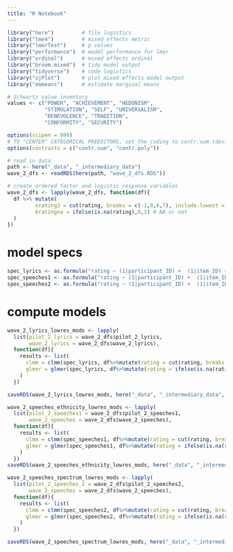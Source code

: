 ```yaml
---
title: "R Notebook"
---
```


```r
library("here")         # file logistics
library("lme4")         # mixed effects metric
library("lmerTest")     # p values
library("performance")  # model performance for lmer
library("ordinal")      # mixed effects ordinal
library("broom.mixed")  # tidy model output
library("tidyverse")    # code logistics
library("sjPlot")       # plot mixed effects model output
library("emmeans")      # estimate marginal means

# Schwartz value inventory
values <- c("POWER", "ACHIEVEMENT", "HEDONISM",  
            "STIMULATION", "SELF", "UNIVERSALISM", 
            "BENEVOLENCE", "TRADITION",  
            "CONFORMITY", "SECURITY")

options(scipen = 999)
# TO "CENTER" CATEGORICAL PREDICTORS, set the coding to contr.sum (deviations from the average)
options(contrasts = c("contr.sum", "contr.poly"))
```


```r
# read in data
path <- here("_data", "_intermediary_data")
wave_2_dfs <- readRDS(here(path, "wave_2_dfs.RDS"))
```

```r
# create ordered factor and logistic response variables
wave_2_dfs <- lapply(wave_2_dfs, function(df){
  df %>% mutate(
         orating3 = cut(rating, breaks = c(-1,0,6,7), include.lowest = TRUE), # ordered: low-inbetween-high
         bratingna = ifelse(is.na(rating),0,1) # NA or not
  )
})
```

# model specs

```r
spec_lyrics <- as.formula("rating ~ (1|participant_ID) +  (1|item_ID) + value + Ethnicity * genre")
spec_speeches1 <- as.formula("rating ~ (1|participant_ID) +  (1|item_ID) + value + Ethnicity * party")
spec_speeches2 <- as.formula("rating ~ (1|participant_ID) +  (1|item_ID) + value + spectrum * party")
```

# compute models

```r
wave_2_lyrics_lowres_mods <- lapply(
  list(pilot_2_lyrics = wave_2_dfs$pilot_2_lyrics, 
       wave_2_lyrics = wave_2_dfs$wave_2_lyrics), 
  function(df){
    results <- list(
      clmm = clmm(spec_lyrics, df%>%mutate(rating = cut(rating, breaks = c(-1,0,6,7))), Hess=T), 
      glmer = glmer(spec_lyrics, df%>%mutate(rating = ifelse(is.na(rating),0,1)), family=binomial())
    )
  })

saveRDS(wave_2_lyrics_lowres_mods, here("_data", "_intermediary_data", "models", "wave_2_lyrics_lowres_mods.RDS"))
```

```r
wave_2_speeches_ethnicity_lowres_mods <- lapply(
  list(pilot_2_speeches1 = wave_2_dfs$pilot_2_speeches1, 
       wave_2_speeches = wave_2_dfs$wave_2_speeches), 
  function(df){
    results <- list(
      clmm = clmm(spec_speeches1, df%>%mutate(rating = cut(rating, breaks = c(-1,0,6,7))), Hess=T), 
      glmer = glmer(spec_speeches1, df%>%mutate(rating = ifelse(is.na(rating),0,1)), family=binomial())
    )
  })
saveRDS(wave_2_speeches_ethnicity_lowres_mods, here("_data", "_intermediary_data", "models", "wave_2_speeches_ethnicity_lowres_mods.RDS"))
```

```r
wave_2_speeches_spectrum_lowres_mods <- lapply(
  list(pilot_2_speeches_2 = wave_2_dfs$pilot_2_speeches2, 
       wave_2_speeches = wave_2_dfs$wave_2_speeches), 
  function(df){
    results <- list(
      clmm = clmm(spec_speeches2, df%>%mutate(rating = cut(rating, breaks = c(-1,0,6,7))), Hess=T), 
      glmer = glmer(spec_speeches2, df%>%mutate(rating = ifelse(is.na(rating),0,1)), family=binomial())
    )
  })

saveRDS(wave_2_speeches_spectrum_lowres_mods, here("_data", "_intermediary_data", "models", "wave_2_speeches_spectrum_lowres_mods.RDS"))
```



